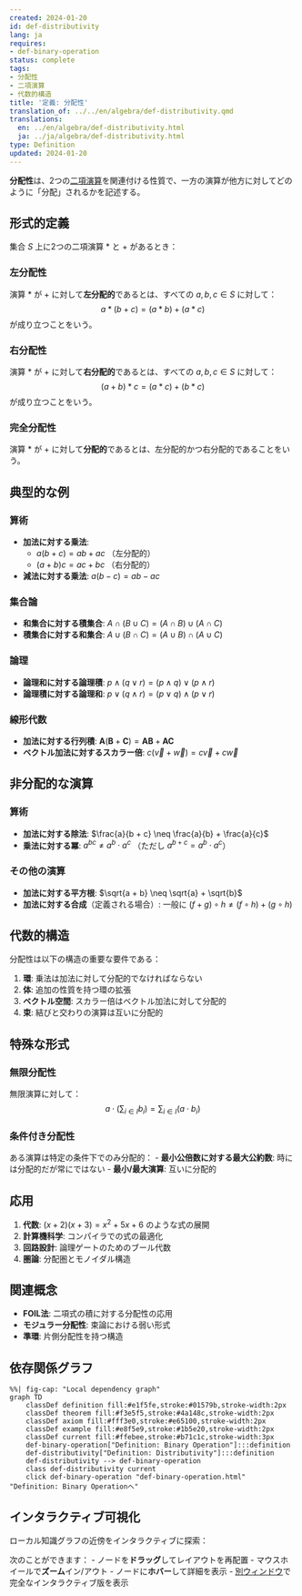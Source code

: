 ```yaml
---
created: 2024-01-20
id: def-distributivity
lang: ja
requires:
- def-binary-operation
status: complete
tags:
- 分配性
- 二項演算
- 代数的構造
title: '定義: 分配性'
translation_of: ../../en/algebra/def-distributivity.qmd
translations:
  en: ../en/algebra/def-distributivity.html
  ja: ../ja/algebra/def-distributivity.html
type: Definition
updated: 2024-01-20
---
```


**分配性**は、2つの[二項演算](def-binary-operation.qmd)を関連付ける性質で、一方の演算が他方に対してどのように「分配」されるかを記述する。

## 形式的定義

集合 $S$ 上に2つの二項演算 $*$ と $+$ があるとき：

### 左分配性
演算 $*$ が $+$ に対して**左分配的**であるとは、すべての $a, b, c \in S$ に対して：
$$a * (b + c) = (a * b) + (a * c)$$
が成り立つことをいう。

### 右分配性
演算 $*$ が $+$ に対して**右分配的**であるとは、すべての $a, b, c \in S$ に対して：
$$(a + b) * c = (a * c) + (b * c)$$
が成り立つことをいう。

### 完全分配性
演算 $*$ が $+$ に対して**分配的**であるとは、左分配的かつ右分配的であることをいう。

## 典型的な例

### 算術
- **加法に対する乗法**:
  - $a(b + c) = ab + ac$ （左分配的）
  - $(a + b)c = ac + bc$ （右分配的）
- **減法に対する乗法**: $a(b - c) = ab - ac$

### 集合論
- **和集合に対する積集合**: $A \cap (B \cup C) = (A \cap B) \cup (A \cap C)$
- **積集合に対する和集合**: $A \cup (B \cap C) = (A \cup B) \cap (A \cup C)$

### 論理
- **論理和に対する論理積**: $p \land (q \lor r) = (p \land q) \lor (p \land r)$
- **論理積に対する論理和**: $p \lor (q \land r) = (p \lor q) \land (p \lor r)$

### 線形代数
- **加法に対する行列積**: $\mathbf{A}(\mathbf{B} + \mathbf{C}) = \mathbf{AB} + \mathbf{AC}$
- **ベクトル加法に対するスカラー倍**: $c(\vec{v} + \vec{w}) = c\vec{v} + c\vec{w}$

## 非分配的な演算

### 算術
- **加法に対する除法**: $\frac{a}{b + c} \neq \frac{a}{b} + \frac{a}{c}$
- **乗法に対する冪**: $a^{bc} \neq a^b \cdot a^c$ （ただし $a^{b+c} = a^b \cdot a^c$）

### その他の演算
- **加法に対する平方根**: $\sqrt{a + b} \neq \sqrt{a} + \sqrt{b}$
- **加法に対する合成**（定義される場合）: 一般に $(f + g) \circ h \neq (f \circ h) + (g \circ h)$

## 代数的構造

分配性は以下の構造の重要な要件である：

1. **環**: 乗法は加法に対して分配的でなければならない
2. **体**: 追加の性質を持つ環の拡張
3. **ベクトル空間**: スカラー倍はベクトル加法に対して分配的
4. **束**: 結びと交わりの演算は互いに分配的

## 特殊な形式

### 無限分配性
無限演算に対して：
$$a \cdot \left(\sum_{i \in I} b_i\right) = \sum_{i \in I} (a \cdot b_i)$$

### 条件付き分配性
ある演算は特定の条件下でのみ分配的：
- **最小公倍数に対する最大公約数**: 時には分配的だが常にではない
- **最小/最大演算**: 互いに分配的

## 応用

1. **代数**: $(x + 2)(x + 3) = x^2 + 5x + 6$ のような式の展開
2. **計算機科学**: コンパイラでの式の最適化
3. **回路設計**: 論理ゲートのためのブール代数
4. **圏論**: 分配圏とモノイダル構造

## 関連概念

- **FOIL法**: 二項式の積に対する分配性の応用
- **モジュラー分配性**: 束論における弱い形式
- **準環**: 片側分配性を持つ構造

## 依存関係グラフ

```mermaid
%%| fig-cap: "Local dependency graph"
graph TD
    classDef definition fill:#e1f5fe,stroke:#01579b,stroke-width:2px
    classDef theorem fill:#f3e5f5,stroke:#4a148c,stroke-width:2px
    classDef axiom fill:#fff3e0,stroke:#e65100,stroke-width:2px
    classDef example fill:#e8f5e9,stroke:#1b5e20,stroke-width:2px
    classDef current fill:#ffebee,stroke:#b71c1c,stroke-width:3px
    def-binary-operation["Definition: Binary Operation"]:::definition
    def-distributivity["Definition: Distributivity"]:::definition
    def-distributivity --> def-binary-operation
    class def-distributivity current
    click def-binary-operation "def-binary-operation.html" "Definition: Binary Operationへ"
```

## インタラクティブ可視化

ローカル知識グラフの近傍をインタラクティブに探索：

::: {.graph-viz data-id="def-distributivity" data-width="700" data-height="500"}
:::

次のことができます：
- ノードを**ドラッグ**してレイアウトを再配置
- マウスホイールで**ズーム**イン/アウト
- ノードに**ホバー**して詳細を表示
- [別ウィンドウ](../../output/interactive/def-distributivity.html){target="_blank"}で完全なインタラクティブ版を表示
